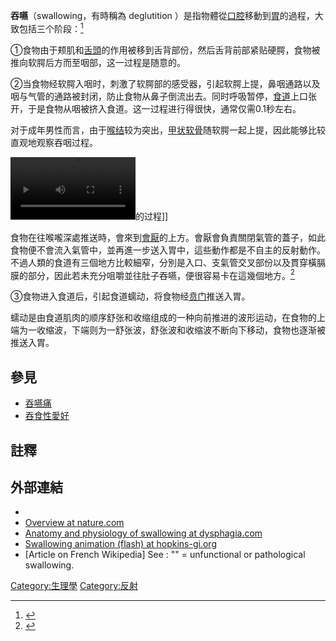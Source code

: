 '''吞嚥'''（swallowing，有時稱為 deglutition ）是指物體從[[口腔|口腔]]移動到[[胃|胃]]的過程，大致包括三个阶段：<ref>{{Cite book|title=人体及动物生理学|last=左明雪|publisher=高等教育出版社|year=2015|location=北京|edition=第4版|isbn=9787040417913}}</ref>

①食物由于颊肌和[[舌頭|舌頭]]的作用被移到舌背部份，然后舌背前部紧贴硬腭，食物被推向软腭后方而至咽部，这一过程是随意的。

②当食物经软腭入咽时，刺激了软腭部的感受器，引起软腭上提，鼻咽通路以及咽与气管的通路被封闭，防止食物从鼻子倒流出去。同时呼吸暂停，[[食道|食道]]上口张开，于是食物从咽被挤入食道。这一过程进行得很快，通常仅需0.1秒左右。

对于成年男性而言，由于[[喉结|喉结]]较为突出，[[甲状软骨|甲状软骨]]随软腭一起上提，因此能够比较直观地观察吞咽过程。

[[File:Man_with_Adam's_apple_swallowing.webm|200px]]的过程]]

食物在往喉嚨深處推送時，會來到[[會厭|會厭]]的上方。會厭會負責關閉氣管的蓋子，如此食物便不會流入氣管中，並再進一步送入胃中，這些動作都是不自主的反射動作。不過人類的食道有三個地方比較細窄，分別是入口、支氣管交叉部份以及貫穿橫膈膜的部分，因此若未充分咀嚼並往肚子吞嚥，便很容易卡在這幾個地方。<ref>{{Cite journal|title=Dysphagia Screening: Contributions of Cervical Auscultation Signals and Modern Signal-Processing Techniques|url=http://ieeexplore.ieee.org/abstract/document/7064736/|last=Dudik|first=J. M.|last2=Coyle|first2=J. L.|date=August 2015|journal=IEEE Transactions on Human-Machine Systems|issue=4|doi=10.1109/THMS.2015.2408615|volume=45|pages=465–477|issn=2168-2291|last3=Sejdić|first3=E.|access-date=2017-11-12|archive-date=2019-05-17|archive-url=https://web.archive.org/web/20190517135346/https://ieeexplore.ieee.org/abstract/document/7064736/|dead-url=no}}</ref>

③食物进入食道后，引起食道蠕动，将食物经[[贲门|贲门]]推送入胃。

蠕动是由食道肌肉的顺序舒张和收缩组成的一种向前推进的波形运动，在食物的上端为一收缩波，下端则为一舒张波，舒张波和收缩波不断向下移动，食物也逐渐被推送入胃。

==參見==
*[[吞嚥痛|吞嚥痛]]
*[[吞食性愛好|吞食性愛好]]

==註釋==
{{reflist}}

==外部連結==
{{Wiktionary|gulp|swallow}}
* {{GeorgiaPhysiology|6/6ch3/s6ch3_15}}
* [http://www.nature.com/gimo/contents/pt1/full/gimo1.html Overview at nature.com]{{Wayback|url=http://www.nature.com/gimo/contents/pt1/full/gimo1.html |date=20170708011701 }}
* [https://web.archive.org/web/20150711113133/http://www.dysphagia.com/swallowing Anatomy and physiology of swallowing at dysphagia.com]
* [https://web.archive.org/web/20070312164231/http://hopkins-gi.org/multimedia/database/intro_250_Swallow.swf Swallowing animation (flash) at hopkins-gi.org] 
* [Article on French Wikipedia] See : "{{link-fr|非典型吞咽|Déglutition atypique}}" = unfunctional or pathological swallowing.

{{Gastrointestinal physiology}}

[[Category:生理學|Category:生理學]]
[[Category:反射|Category:反射]]